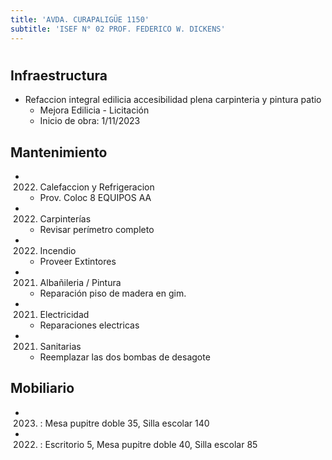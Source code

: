 ```yaml
---
title: 'AVDA. CURAPALIGÜE 1150'
subtitle: 'ISEF N° 02 PROF. FEDERICO W. DICKENS'
---
```


#
## Infraestructura

* Refaccion integral edilicia accesibilidad plena carpinteria y pintura patio 
    + Mejora Edilicia - Licitación 
    + Inicio de obra: 1/11/2023 






## Mantenimiento

*  (2022) Calefaccion y Refrigeracion 
    + Prov. Coloc 8 EQUIPOS AA

*  (2022) Carpinterías 
    + Revisar perímetro completo

*  (2022) Incendio 
    + Proveer Extintores

*  (2021) Albañileria / Pintura 
    + Reparación piso de madera en gim.

*  (2021) Electricidad 
    + Reparaciones electricas

*  (2021) Sanitarias 
    + Reemplazar las dos bombas de desagote





## Mobiliario

*  (2023) : Mesa pupitre doble 35, Silla escolar 140 

*  (2022) : Escritorio 5, Mesa pupitre doble 40, Silla escolar 85 



